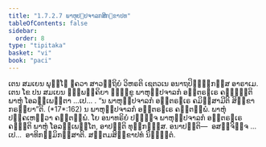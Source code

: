 ```yaml
---
title: "1.7.2.7 ພາຫຸປ຺ປຈາລກສິກ຺ຂາປທ"
tableOfContents: false
sidebar:
  order: 8
type: "tipitaka"
basket: "vi"
book: "paci"
---
```



<DynamicBreadcrumb />

<Division number="592" book="paci">

<Paragraph number="1765" book="paci">
ເຕນ ສມເຍນ ພຸທ຺ໂຘ ຠຄວາ ສາວຕ຺ຖິຍໍ ວິຫຣຕິ ເຊຕວເນ ອນາຖປິຓ຺ຑິກສ຺ສ ອາຣາເມ. ເຕນ ໂຂ ປນ ສມເຍນ ຉພ຺ພຄ຺ຄິຍາ ຠິກ຺ຂູ ພາຫຸປ຺ປຈາລກໍ ອນ຺ຕຣຆເຣ ຄຈ຺ຉນ຺ຕິ ພາຫຸໍ ໂອລມ຺ເພນ຺ຕາ …ເປ… .
</Paragraph>

<Paragraph number="1766" book="paci">
<Emphasis>“ນ ພາຫຸປ຺ປຈາລກໍ ອນ຺ຕຣຆເຣ ຄມິສ຺ສາມີຕິ ສິກ຺ຂາ ກຣຓີຍາ”</Emphasis>ຕິ. (*17*:<Emphasis>162</Emphasis>)
</Paragraph>

<Paragraph number="1767" book="paci">
ນ ພາຫຸປ຺ປຈາລກໍ ອນ຺ຕຣຆເຣ ຄນ຺ຕພ຺ພໍ. ພາຫຸໍ ປຄ຺ຄເຫຕ຺ວາ ຄນ຺ຕພ຺ພໍ. ໂຍ ອນາທຣິຍໍ ປຏິຈ຺ຈ ພາຫຸປ຺ປຈາລກໍ ອນ຺ຕຣຆເຣ ຄຈ຺ຉຕິ ພາຫຸໍ ໂອລມ຺ເພນ຺ໂຕ, ອາປຕ຺ຕິ ທຸກ຺ກຏສ຺ສ.
</Paragraph>

<Paragraph number="1768" book="paci">
ອນາປຕ຺ຕິ—  ອສຎ຺ຈິຈ຺ຈ …ເປ…  ອາທິກມ຺ມິກສ຺ສາຕິ.

</Paragraph>
</Division>

<Paragraph number="1769" type="center" book="paci">
ສຕ຺ຕມສິກ຺ຂາປທໍ ນິຏ຺ຐິຕໍ.
</Paragraph>